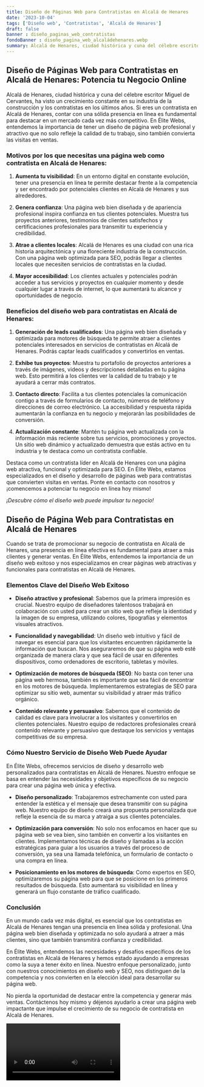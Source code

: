 ```yaml
---
title: Diseño de Páginas Web para Contratistas en Alcalá de Henares
date: '2023-10-04'
tags: ['Diseño web', 'Contratistas', 'Alcalá de Henares']
draft: false
banner : diseño_paginas_web_contratistas
fondoBanner : diseño_pagina_web_alcaládehenares.webp
summary: Alcalá de Henares, ciudad histórica y cuna del célebre escritor Miguel de Cervantes, ha visto un crecimiento constante en su industria de la construcción y los contratistas en los últimos años. Si eres un contratista en Alcalá de Henares, contar con una sólida presencia en línea es fundamental para destacar en un mercado cada vez más competitivo. En Élite Webs, entendemos la importancia de tener un diseño de página web profesional y atractivo que no solo refleje la calidad de tu trabajo, sino también convierta las visitas en ventas.
---
```


## Diseño de Páginas Web para Contratistas en Alcalá de Henares: Potencia tu Negocio Online

Alcalá de Henares, ciudad histórica y cuna del célebre escritor Miguel de Cervantes, ha visto un crecimiento constante en su industria de la construcción y los contratistas en los últimos años. Si eres un contratista en Alcalá de Henares, contar con una sólida presencia en línea es fundamental para destacar en un mercado cada vez más competitivo. En Élite Webs, entendemos la importancia de tener un diseño de página web profesional y atractivo que no solo refleje la calidad de tu trabajo, sino también convierta las visitas en ventas.

### Motivos por los que necesitas una página web como contratista en Alcalá de Henares:

1. **Aumenta tu visibilidad**: En un entorno digital en constante evolución, tener una presencia en línea te permite destacar frente a la competencia y ser encontrado por potenciales clientes en Alcalá de Henares y sus alrededores.

2. **Genera confianza**: Una página web bien diseñada y de apariencia profesional inspira confianza en tus clientes potenciales. Muestra tus proyectos anteriores, testimonios de clientes satisfechos y certificaciones profesionales para transmitir tu experiencia y credibilidad.

3. **Atrae a clientes locales**: Alcalá de Henares es una ciudad con una rica historia arquitectónica y una floreciente industria de la construcción. Con una página web optimizada para SEO, podrás llegar a clientes locales que necesiten servicios de contratistas en la ciudad.

4. **Mayor accesibilidad**: Los clientes actuales y potenciales podrán acceder a tus servicios y proyectos en cualquier momento y desde cualquier lugar a través de internet, lo que aumentará tu alcance y oportunidades de negocio.

### Beneficios del diseño web para contratistas en Alcalá de Henares:

1. **Generación de leads cualificados**: Una página web bien diseñada y optimizada para motores de búsqueda te permite atraer a clientes potenciales interesados en servicios de contratistas en Alcalá de Henares. Podrás captar leads cualificados y convertirlos en ventas.

2. **Exhibe tus proyectos**: Muestra tu portafolio de proyectos anteriores a través de imágenes, videos y descripciones detalladas en tu página web. Esto permitirá a los clientes ver la calidad de tu trabajo y te ayudará a cerrar más contratos.

3. **Contacto directo**: Facilita a tus clientes potenciales la comunicación contigo a través de formularios de contacto, números de teléfono y direcciones de correo electrónico. La accesibilidad y respuesta rápida aumentarán la confianza en tu negocio y mejorarán las posibilidades de conversión.

4. **Actualización constante**: Mantén tu página web actualizada con la información más reciente sobre tus servicios, promociones y proyectos. Un sitio web dinámico y actualizado demuestra que estás activo en tu industria y te destaca como un contratista confiable.

Destaca como un contratista líder en Alcalá de Henares con una página web atractiva, funcional y optimizada para SEO. En Élite Webs, estamos especializados en el diseño y desarrollo de páginas web para contratistas que convierten visitas en ventas. Ponte en contacto con nosotros y ¡comencemos a potenciar tu negocio en línea hoy mismo!

*¡Descubre cómo el diseño web puede impulsar tu negocio!*

<GifSeo />

<Cta />

## Diseño de Página Web para Contratistas en Alcalá de Henares

Cuando se trata de promocionar su negocio de contratista en Alcalá de Henares, una presencia en línea efectiva es fundamental para atraer a más clientes y generar ventas. En Élite Webs, entendemos la importancia de un diseño web exitoso y nos especializamos en crear páginas web atractivas y funcionales para contratistas en Alcalá de Henares.

### Elementos Clave del Diseño Web Exitoso

- **Diseño atractivo y profesional**: Sabemos que la primera impresión es crucial. Nuestro equipo de diseñadores talentosos trabajará en colaboración con usted para crear un sitio web que refleje la identidad y la imagen de su empresa, utilizando colores, tipografías y elementos visuales atractivos.

- **Funcionalidad y navegabilidad**: Un diseño web intuitivo y fácil de navegar es esencial para que los visitantes encuentren rápidamente la información que buscan. Nos aseguraremos de que su página web esté organizada de manera clara y que sea fácil de usar en diferentes dispositivos, como ordenadores de escritorio, tabletas y móviles.

- **Optimización de motores de búsqueda (SEO)**: No basta con tener una página web hermosa, también es importante que sea fácil de encontrar en los motores de búsqueda. Implementaremos estrategias de SEO para optimizar su sitio web, aumentar su visibilidad y atraer más tráfico orgánico.

- **Contenido relevante y persuasivo**: Sabemos que el contenido de calidad es clave para involucrar a los visitantes y convertirlos en clientes potenciales. Nuestro equipo de redactores profesionales creará contenido relevante y persuasivo que destaque los servicios y ventajas competitivas de su empresa.

### Cómo Nuestro Servicio de Diseño Web Puede Ayudar

En Élite Webs, ofrecemos servicios de diseño y desarrollo web personalizados para contratistas en Alcalá de Henares. Nuestro enfoque se basa en entender las necesidades y objetivos específicos de su negocio para crear una página web única y efectiva.

- **Diseño personalizado**: Trabajaremos estrechamente con usted para entender la estética y el mensaje que desea transmitir con su página web. Nuestro equipo de diseño creará una propuesta personalizada que refleje la esencia de su marca y atraiga a sus clientes potenciales.

- **Optimización para conversión**: No solo nos enfocamos en hacer que su página web se vea bien, sino también en convertir a los visitantes en clientes. Implementamos técnicas de diseño y llamadas a la acción estratégicas para guiar a los usuarios a través del proceso de conversión, ya sea una llamada telefónica, un formulario de contacto o una compra en línea.

- **Posicionamiento en los motores de búsqueda**: Como expertos en SEO, optimizaremos su página web para que se posicione en los primeros resultados de búsqueda. Esto aumentará su visibilidad en línea y generará un flujo constante de tráfico cualificado.

### Conclusión

En un mundo cada vez más digital, es esencial que los contratistas en Alcalá de Henares tengan una presencia en línea sólida y profesional. Una página web bien diseñada y optimizada no solo ayudará a atraer a más clientes, sino que también transmitirá confianza y credibilidad.

En Élite Webs, entendemos las necesidades y desafíos específicos de los contratistas en Alcalá de Henares y hemos estado ayudando a empresas como la suya a tener éxito en línea. Nuestro enfoque personalizado, junto con nuestros conocimientos en diseño web y SEO, nos distinguen de la competencia y nos convierten en la elección ideal para desarrollar su página web.

No pierda la oportunidad de destacar entre la competencia y generar más ventas. Contáctenos hoy mismo y déjenos ayudarlo a crear una página web impactante que impulse el crecimiento de su negocio de contratista en Alcalá de Henares.

<Video />

<CtaBot job='Contratistas' city='Alcalá de Henares'/>

<Gmaps query='Alcalá de Henares+españa+maps' />